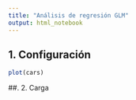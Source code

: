 ```yaml
---
title: "Análisis de regresión GLM"
output: html_notebook
---
```



## 1. Configuración 

```r
plot(cars)
```

##. 2. Carga
